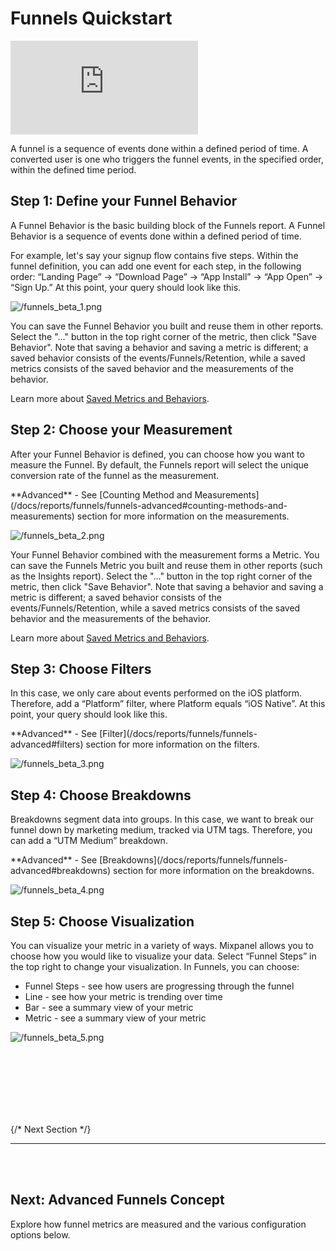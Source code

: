 
# Funnels Quickstart

<p style={{ position: 'relative', paddingBottom: '56.25%', height: 0, overflow: 'hidden' }}>
  <iframe src="https://www.loom.com/embed/7905e588beea48c5bc757ce8c43aae8b" frameborder="0" style={{ position: 'absolute', top: 0, left: 0, width: '100%', height: '100%' }} allowfullscreen></iframe>
</p>

A funnel is a sequence of events done within a defined period of time. A converted user is one who triggers the funnel events, in the specified order, within the defined time period.

## Step 1: Define your Funnel Behavior

A Funnel Behavior is the basic building block of the Funnels report. A Funnel Behavior is a sequence of events done within a defined period of time.

For example,  let's say your signup flow contains five steps. Within the funnel definition, you can add one event for each step, in the following order: “Landing Page” → “Download Page” → “App Install” → “App Open” → “Sign Up.” At this point, your query should look like this.

![/funnels_beta_1.png](/funnels_beta_1.png)

You can save the Funnel Behavior you built and reuse them in other reports. Select the "..." button in the top right corner of the metric, then click "Save Behavior". Note that saving a behavior and saving a metric is different; a saved behavior consists of the events/Funnels/Retention, while a saved metrics consists of the saved behavior and the measurements of the behavior.

Learn more about [Saved Metrics and Behaviors](/docs/features/saved-metrics-and-behaviors).

## Step 2: Choose your Measurement

After your Funnel Behavior is defined, you can choose how you want to measure the Funnel. By default, the Funnels report will select the unique conversion rate of the funnel as the measurement.

<Callout type="info">
**Advanced** - See [Counting Method and Measurements](/docs/reports/funnels/funnels-advanced#counting-methods-and-measurements) section for more information on the measurements.
</Callout>

![/funnels_beta_2.png](/funnels_beta_2.png)

Your Funnel Behavior combined with the measurement forms a Metric. You can save the Funnels Metric you built and reuse them in other reports (such as the Insights report). Select the "..." button in the top right corner of the metric, then click "Save Behavior". Note that saving a behavior and saving a metric is different; a saved behavior consists of the events/Funnels/Retention, while a saved metrics consists of the saved behavior and the measurements of the behavior.

Learn more about [Saved Metrics and Behaviors](/docs/features/saved-metrics-and-behaviors).

## Step 3: Choose Filters

In this case, we only care about events performed on the iOS platform. Therefore, add a “Platform” filter, where Platform equals “iOS Native”. At this point, your query should look like this.

<Callout type="info">
**Advanced** - See [Filter](/docs/reports/funnels/funnels-advanced#filters) section for more information on the filters.
</Callout>

![/funnels_beta_3.png](/funnels_beta_3.png)

## Step 4: Choose Breakdowns

Breakdowns segment data into groups. In this case, we want to break our funnel down by marketing medium, tracked via UTM tags. Therefore, you can add a “UTM Medium” breakdown.

<Callout type="info">
**Advanced** - See [Breakdowns](/docs/reports/funnels/funnels-advanced#breakdowns) section for more information on the breakdowns.
</Callout>

![/funnels_beta_4.png](/funnels_beta_4.png)

## Step 5: Choose Visualization

You can visualize your metric in a variety of ways. Mixpanel allows you to choose how you would like to visualize your data. Select “Funnel Steps” in the top right to change your visualization. In Funnels, you can choose:

- Funnel Steps - see how users are progressing through the funnel
- Line - see how your metric is trending over time
- Bar - see a summary view of your metric
- Metric - see a summary view of your metric

![/funnels_beta_5.png](/funnels_beta_5.png)

<br></br>
<br></br>
<br></br>

{/* Next Section */}

<hr></hr>
<br></br>
<div className="extendedButtonComponent" >
<div className="bg-base100 rounded-xl">
  <h2 className="text-2xl font-medium mb-2 color:bg-purple200">
    Next: Advanced Funnels Concept
  </h2>
  <p>
    Explore how funnel metrics are measured and the various configuration options below.
  </p>
  <br></br>
  <ExtendedButton
    title="Funnels Advanced Concepts"
    link="/docs/reports/funnels/funnels-advanced"
  ></ExtendedButton>
</div>
</div>
<br></br>
<br></br>